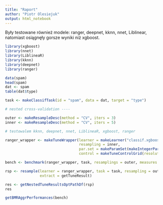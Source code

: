 ```yaml
---
title: "Raport"
author: "Piotr Olesiejuk"
output: html_notebook
---
```


Były testowane również modele: ranger, deepnet, kknn, nnet, Liblinear, natomiast osiągnęły gorsze wyniki niż xgboost.
```r
library(xgboost)
library(nnet)
library(LiblineaR)
library(kknn)
library(deepnet)
library(ranger)

data(spam)
head(spam)
dat <- spam
table(dat$type)

task <- makeClassifTask(id = "spam", data = dat, target = "type")

# nested cross-validation ----

outer <- makeResampleDesc(method = "CV", iters = 3)
inner <- makeResampleDesc(method = "CV", iters = 5)

# testowalem kknn, deepnet, nnet, LiblineaR, xgboost, ranger

ranger_wrapper <- makeTuneWrapper(learner = makeLearner("classif.xgboost", predict.type = "prob"), 
                                  resampling = inner, 
                                  par.set = makeParamSet(makeIntegerParam(id = "nrounds", lower = 1, upper = 100)),
                                  control = makeTuneControlGrid(resolution = 5))

bench <- benchmark(ranger_wrapper, task, resamplings = outer, measures = auc)

rsp <- resample(learner = ranger_wrapper, task = task, resampling = outer, measures = auc, 
                extract = getTuneResult)

res <- getNestedTuneResultsOptPathDf(rsp)
res

getBMRAggrPerformances(bench)
```


